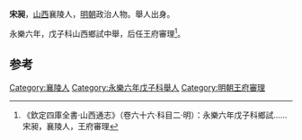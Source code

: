 '''宋昶'''，[[山西|山西]]襄陵人，[[明朝|明朝]]政治人物。舉人出身。

永樂六年，戊子科山西鄉試中舉，后任王府審理<ref>《欽定四庫全書·山西通志》（卷六十六·科目二·明）：永樂六年戊子科鄉試……宋昶，襄陵人，王府審理</ref>。

==参考==
{{reflist}}
{{明朝人物小作品}}

[[Category:襄陵人|Category:襄陵人]]
[[Category:永樂六年戊子科舉人|Category:永樂六年戊子科舉人]]
[[Category:明朝王府審理|Category:明朝王府審理]]
